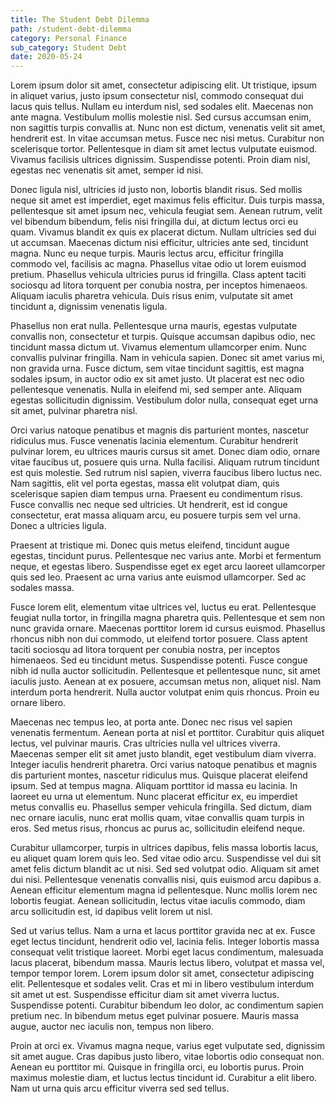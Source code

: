 ```yaml
---
title: The Student Debt Dilemma
path: /student-debt-dilemma
category: Personal Finance
sub_category: Student Debt
date: 2020-05-24
---
```


Lorem ipsum dolor sit amet, consectetur adipiscing elit. Ut tristique, ipsum in aliquet varius, justo ipsum consectetur nisl, commodo consequat dui lacus quis tellus. Nullam eu interdum nisl, sed sodales elit. Maecenas non ante magna. Vestibulum mollis molestie nisl. Sed cursus accumsan enim, non sagittis turpis convallis at. Nunc non est dictum, venenatis velit sit amet, hendrerit est. In vitae accumsan metus. Fusce nec nisi metus. Curabitur non scelerisque tortor. Pellentesque in diam sit amet lectus vulputate euismod. Vivamus facilisis ultrices dignissim. Suspendisse potenti. Proin diam nisl, egestas nec venenatis sit amet, semper id nisi.

Donec ligula nisl, ultricies id justo non, lobortis blandit risus. Sed mollis neque sit amet est imperdiet, eget maximus felis efficitur. Duis turpis massa, pellentesque sit amet ipsum nec, vehicula feugiat sem. Aenean rutrum, velit vel bibendum bibendum, felis nisi fringilla dui, at dictum lectus orci eu quam. Vivamus blandit ex quis ex placerat dictum. Nullam ultricies sed dui ut accumsan. Maecenas dictum nisi efficitur, ultricies ante sed, tincidunt magna. Nunc eu neque turpis. Mauris lectus arcu, efficitur fringilla commodo vel, facilisis ac magna. Phasellus vitae odio ut lorem euismod pretium. Phasellus vehicula ultricies purus id fringilla. Class aptent taciti sociosqu ad litora torquent per conubia nostra, per inceptos himenaeos. Aliquam iaculis pharetra vehicula. Duis risus enim, vulputate sit amet tincidunt a, dignissim venenatis ligula.

Phasellus non erat nulla. Pellentesque urna mauris, egestas vulputate convallis non, consectetur et turpis. Quisque accumsan dapibus odio, nec tincidunt massa dictum ut. Vivamus elementum ullamcorper enim. Nunc convallis pulvinar fringilla. Nam in vehicula sapien. Donec sit amet varius mi, non gravida urna. Fusce dictum, sem vitae tincidunt sagittis, est magna sodales ipsum, in auctor odio ex sit amet justo. Ut placerat est nec odio pellentesque venenatis. Nulla in eleifend mi, sed semper ante. Aliquam egestas sollicitudin dignissim. Vestibulum dolor nulla, consequat eget urna sit amet, pulvinar pharetra nisl.

Orci varius natoque penatibus et magnis dis parturient montes, nascetur ridiculus mus. Fusce venenatis lacinia elementum. Curabitur hendrerit pulvinar lorem, eu ultrices mauris cursus sit amet. Donec diam odio, ornare vitae faucibus ut, posuere quis urna. Nulla facilisi. Aliquam rutrum tincidunt est quis molestie. Sed rutrum nisl sapien, viverra faucibus libero luctus nec. Nam sagittis, elit vel porta egestas, massa elit volutpat diam, quis scelerisque sapien diam tempus urna. Praesent eu condimentum risus. Fusce convallis nec neque sed ultricies. Ut hendrerit, est id congue consectetur, erat massa aliquam arcu, eu posuere turpis sem vel urna. Donec a ultricies ligula.

Praesent at tristique mi. Donec quis metus eleifend, tincidunt augue egestas, tincidunt purus. Pellentesque nec varius ante. Morbi et fermentum neque, et egestas libero. Suspendisse eget ex eget arcu laoreet ullamcorper quis sed leo. Praesent ac urna varius ante euismod ullamcorper. Sed ac sodales massa.

Fusce lorem elit, elementum vitae ultrices vel, luctus eu erat. Pellentesque feugiat nulla tortor, in fringilla magna pharetra quis. Pellentesque et sem non nunc gravida ornare. Maecenas porttitor lorem id cursus euismod. Phasellus rhoncus nibh non dui commodo, ut eleifend tortor posuere. Class aptent taciti sociosqu ad litora torquent per conubia nostra, per inceptos himenaeos. Sed eu tincidunt metus. Suspendisse potenti. Fusce congue nibh id nulla auctor sollicitudin. Pellentesque et pellentesque nunc, sit amet iaculis justo. Aenean at ex posuere, accumsan metus non, aliquet nisl. Nam interdum porta hendrerit. Nulla auctor volutpat enim quis rhoncus. Proin eu ornare libero.

Maecenas nec tempus leo, at porta ante. Donec nec risus vel sapien venenatis fermentum. Aenean porta at nisl et porttitor. Curabitur quis aliquet lectus, vel pulvinar mauris. Cras ultricies nulla vel ultrices viverra. Maecenas semper elit sit amet justo blandit, eget vestibulum diam viverra. Integer iaculis hendrerit pharetra. Orci varius natoque penatibus et magnis dis parturient montes, nascetur ridiculus mus. Quisque placerat eleifend ipsum. Sed at tempus magna. Aliquam porttitor id massa eu lacinia. In laoreet eu urna ut elementum. Nunc placerat efficitur ex, eu imperdiet metus convallis eu. Phasellus semper vehicula fringilla. Sed dictum, diam nec ornare iaculis, nunc erat mollis quam, vitae convallis quam turpis in eros. Sed metus risus, rhoncus ac purus ac, sollicitudin eleifend neque.

Curabitur ullamcorper, turpis in ultrices dapibus, felis massa lobortis lacus, eu aliquet quam lorem quis leo. Sed vitae odio arcu. Suspendisse vel dui sit amet felis dictum blandit ac ut nisi. Sed sed volutpat odio. Aliquam sit amet dui nisi. Pellentesque venenatis convallis nisi, quis euismod arcu dapibus a. Aenean efficitur elementum magna id pellentesque. Nunc mollis lorem nec lobortis feugiat. Aenean sollicitudin, lectus vitae iaculis commodo, diam arcu sollicitudin est, id dapibus velit lorem ut nisl.

Sed ut varius tellus. Nam a urna et lacus porttitor gravida nec at ex. Fusce eget lectus tincidunt, hendrerit odio vel, lacinia felis. Integer lobortis massa consequat velit tristique laoreet. Morbi eget lacus condimentum, malesuada lacus placerat, bibendum massa. Mauris lectus libero, volutpat et massa vel, tempor tempor lorem. Lorem ipsum dolor sit amet, consectetur adipiscing elit. Pellentesque et sodales velit. Cras et mi in libero vestibulum interdum sit amet ut est. Suspendisse efficitur diam sit amet viverra luctus. Suspendisse potenti. Curabitur bibendum leo dolor, ac condimentum sapien pretium nec. In bibendum metus eget pulvinar posuere. Mauris massa augue, auctor nec iaculis non, tempus non libero.

Proin at orci ex. Vivamus magna neque, varius eget vulputate sed, dignissim sit amet augue. Cras dapibus justo libero, vitae lobortis odio consequat non. Aenean eu porttitor mi. Quisque in fringilla orci, eu lobortis purus. Proin maximus molestie diam, et luctus lectus tincidunt id. Curabitur a elit libero. Nam ut urna quis arcu efficitur viverra sed sed tellus.
